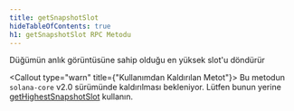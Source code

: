 ```yaml
---
title: getSnapshotSlot
hideTableOfContents: true
h1: getSnapshotSlot RPC Metodu
---
```


Düğümün anlık görüntüsüne sahip olduğu en yüksek slot'u döndürür

<Callout type="warn" title={"Kullanımdan Kaldırılan Metot"}>
  Bu metodun `solana-core` v2.0 sürümünde kaldırılması bekleniyor. Lütfen bunun
  yerine [getHighestSnapshotSlot](/docs/rpc/http/gethighestsnapshotslot)
  kullanın.
</Callout>
